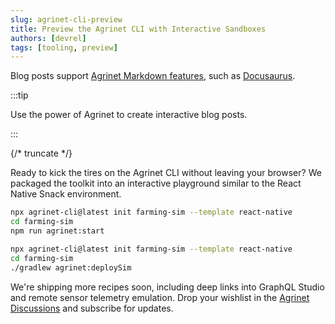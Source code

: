 ```yaml
---
slug: agrinet-cli-preview
title: Preview the Agrinet CLI with Interactive Sandboxes
authors: [devrel]
tags: [tooling, preview]
---
```


Blog posts support [Agrinet Markdown features](https://agrinet.io/docs/markdown-features), such as [Docusaurus](https://docusaurus.io/).

:::tip

Use the power of Agrinet to create interactive blog posts.

:::

{/* truncate */}


Ready to kick the tires on the Agrinet CLI without leaving your browser? We packaged the toolkit into
an interactive playground similar to the React Native Snack environment.

<Tabs groupId='platform'>
  <TabItem value='mac' label='macOS'>

```bash
npx agrinet-cli@latest init farming-sim --template react-native
cd farming-sim
npm run agrinet:start
```

  </TabItem>
  <TabItem value='linux' label='Linux'>

```bash
npx agrinet-cli@latest init farming-sim --template react-native
cd farming-sim
./gradlew agrinet:deploySim
```

  </TabItem>
</Tabs>

We're shipping more recipes soon, including deep links into GraphQL Studio and remote sensor
telemetry emulation. Drop your wishlist in the [Agrinet Discussions](https://github.com/agrinet)
and subscribe for updates.

